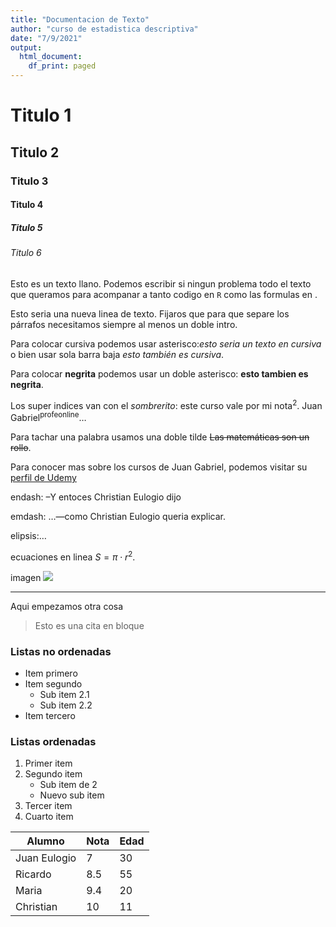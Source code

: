 ```yaml
---
title: "Documentacion de Texto"
author: "curso de estadistica descriptiva"
date: "7/9/2021"
output:
  html_document:
    df_print: paged
---
```


# Titulo 1

## Titulo 2

### Titulo 3

#### Titulo 4

##### Titulo 5

###### Titulo 6

Esto es un texto llano. Podemos escribir si ningun problema todo el texto que queramos para acompanar a tanto codigo en `R` como las formulas en \LaTeX.

Esto seria una nueva linea de texto. Fijaros que para que separe los párrafos necesitamos siempre al menos un doble intro.

Para colocar cursiva podemos usar asterisco:*esto seria un texto en cursiva* o bien usar sola barra baja _esto también es cursiva_.

Para colocar **negrita** podemos usar un doble asterisco: __esto tambien es negrita__.

Los super indices van con el *sombrerito*: este curso vale por mi nota^2^.
Juan Gabriel^profeonline^...

Para tachar una palabra usamos una doble tilde ~~Las matemáticas son un rollo~~.

Para conocer mas sobre los cursos de Juan Gabriel, podemos visitar su [perfil de Udemy](https://udemy.com/u/juangabriel2)

endash: --Y entoces Christian Eulogio dijo

emdash: ...---como Christian Eulogio queria explicar.

elipsis:...

ecuaciones en linea $S=\pi\cdot r^2$.

imagen ![](evangelion-eva01-fotogramas-1628802710.jpg)

***
Aqui empezamos otra cosa

> Esto es una cita en bloque 


### Listas no ordenadas 

* Item primero 
* Item segundo 
    + Sub item 2.1
    + Sub item 2.2
* Item tercero


### Listas ordenadas 
1. Primer item 
2. Segundo item 
    + Sub item de 2
    + Nuevo sub item
1. Tercer item
1. Cuarto item

Alumno        |   Nota    |  Edad
--------------|-----------|-------
Juan Eulogio  |   7       | 30
Ricardo       |   8.5     | 55
Maria         |   9.4     | 20
Christian     |   10      | 11


